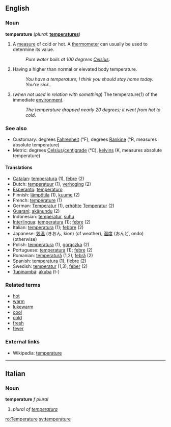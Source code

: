 ==English==

===Noun===
'''temperature'''  (''plural:'' '''[[temperatures]]''')
# A [[measure]] of cold or hot.  A [[thermometer]] can usually be used to determine its value.
#:''Pure water boils at 100 degrees [[Celsius]]''.
# Having a higher than normal or elevated body temperature.
#:''You have a temperature; I think you should stay home today. You're sick.''.
# (''when not used in relation with something'') The temperature(1) of the immediate [[environment]].
#:''The temperature dropped nearly 20 degrees; it went from hot to cold''.

===See also===
*Customary: degrees [[Fahrenheit]] (°F), degrees [[Rankine]] (°R, measures absolute temperature)
*Metric: degrees [[Celsius]]/[[centigrade]] (°C), [[kelvin]]s (K, measures absolute temperature)

====Translations====
*[[Catalan]]: [[temperatura]] {{f}} (1), [[febre]] {{f}} (2)
*Dutch: [[temperatuur]] {{m}} (1), [[verhoging]] {{f}} (2)
*[[Esperanto]]: [[temperaturo]]
*Finnish: [[lämpötila]] (1), [[kuume]] (2)
*French: [[température]] (1)
*German: [[Temperatur]] {{f}} (1), [[erhöht]]e [[Temperatur]] {{f}} (2)
*[[Guarani]]: [[akãnundu]] (2)
*Indonesian: [[temperatur]], [[suhu]]
*[[Interlingua]]: [[temperatura]] (1); [[febre]] (2)
*Italian: [[temperatura]] {{f}} (1); [[febbre]] {{f}} (2)
*Japanese: [[気温]] (きおん, kion) (of weather), [[温度]] (おんど, ondo) (otherwise)
*Polish: [[temperatura]] {{f}} (1), [[gorączka]] {{f}} (2)
*Portuguese: [[temperatura]] {{f}} (1); [[febre]] {{f}} (2)
*Romanian: [[temperatură]] {{f}} (1,2), [[febră]] {{f}} (2)
*Spanish: [[temperatura]] {{f}} (1), [[fiebre]] {{f}} (2)
*Swedish: [[temperatur]] (1,3), [[feber]] (2)
*[[Tupinambá]]: [[akuba]] (t-)

===Related terms===
*[[hot]]
*[[warm]]
*[[lukewarm]]
*[[cool]]
*[[cold]]
*[[fresh]]
*[[fever]]

===External links===
*Wikipedia: [[w:temperature|temperature]]

----

==Italian==
===Noun===
'''temperature''' ''f plural''

# ''plural of [[temperatura]]''

[[ro:Temperature]]
[[sv:temperature]]